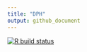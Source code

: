 ```yaml
---
title: "DPH"
output: github_document
---
```


<!-- badges: start -->
[![R build status](https://github.com/celehs/DPH/workflows/R-CMD-check/badge.svg)](https://github.com/celehs/DPH/actions)
<!-- badges: end -->
